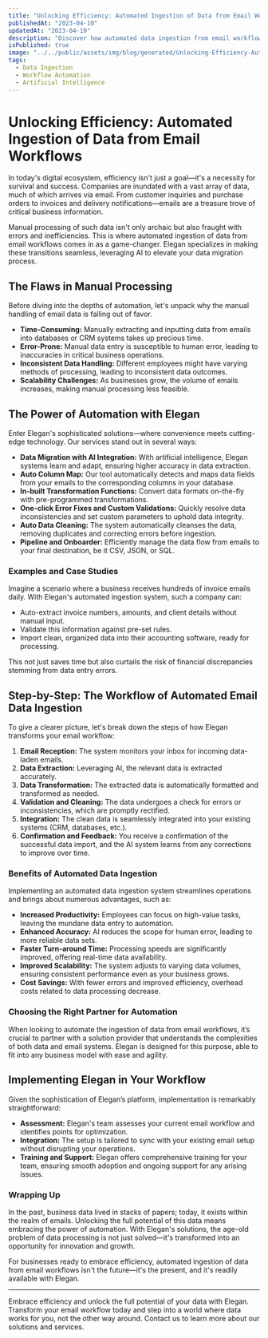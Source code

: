```yaml
---
title: "Unlocking Efficiency: Automated Ingestion of Data from Email Workflows"
publishedAt: "2023-04-10"
updatedAt: "2023-04-10"
description: "Discover how automated data ingestion from email workflows can transform your business efficiency. Learn about Elegan's smart solutions for seamless data migration with AI integration."
isPublished: true
image: "../../public/assets/img/blog/generated/Unlocking-Efficiency-Automated-Ingestion-of-Data-from-Email-Workflows.png"
tags:
  - Data Ingestion
  - Workflow Automation
  - Artificial Intelligence
---
```


# Unlocking Efficiency: Automated Ingestion of Data from Email Workflows

In today's digital ecosystem, efficiency isn't just a goal—it's a necessity for survival and success. Companies are inundated with a vast array of data, much of which arrives via email. From customer inquiries and purchase orders to invoices and delivery notifications—emails are a treasure trove of critical business information.

Manual processing of such data isn't only archaic but also fraught with errors and inefficiencies. This is where automated ingestion of data from email workflows comes in as a game-changer. Elegan specializes in making these transitions seamless, leveraging AI to elevate your data migration process.

## The Flaws in Manual Processing

Before diving into the depths of automation, let's unpack why the manual handling of email data is falling out of favor.

- **Time-Consuming:** Manually extracting and inputting data from emails into databases or CRM systems takes up precious time.
- **Error-Prone:** Manual data entry is susceptible to human error, leading to inaccuracies in critical business operations.
- **Inconsistent Data Handling:** Different employees might have varying methods of processing, leading to inconsistent data outcomes.
- **Scalability Challenges:** As businesses grow, the volume of emails increases, making manual processing less feasible.

## The Power of Automation with Elegan

Enter Elegan's sophisticated solutions—where convenience meets cutting-edge technology. Our services stand out in several ways:

- **Data Migration with AI Integration:** With artificial intelligence, Elegan systems learn and adapt, ensuring higher accuracy in data extraction.
- **Auto Column Map:** Our tool automatically detects and maps data fields from your emails to the corresponding columns in your database.
- **In-built Transformation Functions:** Convert data formats on-the-fly with pre-programmed transformations.
- **One-click Error Fixes and Custom Validations:** Quickly resolve data inconsistencies and set custom parameters to uphold data integrity.
- **Auto Data Cleaning:** The system automatically cleanses the data, removing duplicates and correcting errors before ingestion.
- **Pipeline and Onboarder:** Efficiently manage the data flow from emails to your final destination, be it CSV, JSON, or SQL.

### Examples and Case Studies

Imagine a scenario where a business receives hundreds of invoice emails daily. With Elegan's automated ingestion system, such a company can:

- Auto-extract invoice numbers, amounts, and client details without manual input.
- Validate this information against pre-set rules.
- Import clean, organized data into their accounting software, ready for processing.

This not just saves time but also curtails the risk of financial discrepancies stemming from data entry errors.

## Step-by-Step: The Workflow of Automated Email Data Ingestion

To give a clearer picture, let's break down the steps of how Elegan transforms your email workflow:

1. **Email Reception:** The system monitors your inbox for incoming data-laden emails.
2. **Data Extraction:** Leveraging AI, the relevant data is extracted accurately.
3. **Data Transformation:** The extracted data is automatically formatted and transformed as needed.
4. **Validation and Cleaning:** The data undergoes a check for errors or inconsistencies, which are promptly rectified.
5. **Integration:** The clean data is seamlessly integrated into your existing systems (CRM, databases, etc.).
6. **Confirmation and Feedback:** You receive a confirmation of the successful data import, and the AI system learns from any corrections to improve over time.

### Benefits of Automated Data Ingestion

Implementing an automated data ingestion system streamlines operations and brings about numerous advantages, such as:

- **Increased Productivity:** Employees can focus on high-value tasks, leaving the mundane data entry to automation.
- **Enhanced Accuracy:** AI reduces the scope for human error, leading to more reliable data sets.
- **Faster Turn-around Time:** Processing speeds are significantly improved, offering real-time data availability.
- **Improved Scalability:** The system adjusts to varying data volumes, ensuring consistent performance even as your business grows.
- **Cost Savings:** With fewer errors and improved efficiency, overhead costs related to data processing decrease.

### Choosing the Right Partner for Automation

When looking to automate the ingestion of data from email workflows, it’s crucial to partner with a solution provider that understands the complexities of both data and email systems. Elegan is designed for this purpose, able to fit into any business model with ease and agility.

## Implementing Elegan in Your Workflow

Given the sophistication of Elegan’s platform, implementation is remarkably straightforward:

- **Assessment:** Elegan's team assesses your current email workflow and identifies points for optimization.
- **Integration:** The setup is tailored to sync with your existing email setup without disrupting your operations.
- **Training and Support:** Elegan offers comprehensive training for your team, ensuring smooth adoption and ongoing support for any arising issues.

### Wrapping Up

In the past, business data lived in stacks of papers; today, it exists within the realm of emails. Unlocking the full potential of this data means embracing the power of automation. With Elegan's solutions, the age-old problem of data processing is not just solved—it's transformed into an opportunity for innovation and growth.

For businesses ready to embrace efficiency, automated ingestion of data from email workflows isn't the future—it's the present, and it's readily available with Elegan.

---

Embrace efficiency and unlock the full potential of your data with Elegan. Transform your email workflow today and step into a world where data works for you, not the other way around. Contact us to learn more about our solutions and services.